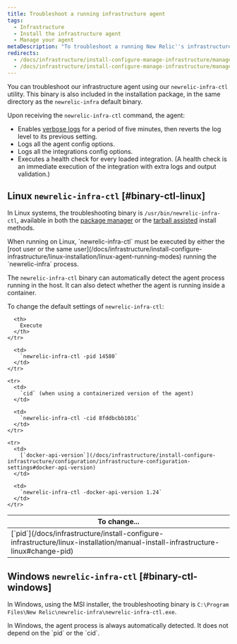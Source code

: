 ```yaml
---
title: Troubleshoot a running infrastructure agent
tags:
  - Infrastructure
  - Install the infrastructure agent
  - Manage your agent
metaDescription: "To troubleshoot a running New Relic''s infrastructure agent, use the binary newrelic-infra-ctl."
redirects:
  - /docs/infrastructure/install-configure-manage-infrastructure/manage-your-agent/troubleshooting-binary
  - /docs/infrastructure/install-configure-manage-infrastructure/manage-your-agent/troubleshoot-running-agent
---
```


You can troubleshoot our infrastructure agent using our `newrelic-infra-ctl` utility. This binary is also included in the installation package, in the same directory as the `newrelic-infra` default binary.

Upon receiving the `newrelic-infra-ctl` command, the agent:

* Enables [verbose logs](/docs/infrastructure/new-relic-infrastructure/troubleshooting/generate-logs-troubleshooting-infrastructure) for a period of five minutes, then reverts the log level to its previous setting.
* Logs all the agent config options.
* Logs all the integrations config options.
* Executes a health check for every loaded integration. (A health check is an immediate execution of the integration with extra logs and output validation.)

## Linux `newrelic-infra-ctl` [#binary-ctl-linux]

In Linux systems, the troubleshooting binary is `/usr/bin/newrelic-infra-ctl`, available in both the [package manager](/docs/infrastructure/new-relic-infrastructure/installation/install-infrastructure-linux) or the [tarball assisted](/docs/infrastructure/install-configure-infrastructure/linux-installation/assisted-install-infrastructure-linux) install methods.

<Callout variant="important">
  When running on Linux, `newrelic-infra-ctl` must be executed by either the [root user or the same user](/docs/infrastructure/install-configure-infrastructure/linux-installation/linux-agent-running-modes) running the `newrelic-infra` process.
</Callout>

The `newrelic-infra-ctl` binary can automatically detect the agent process running in the host. It can also detect whether the agent is running inside a container.

To change the default settings of `newrelic-infra-ctl`:

<table>
  <thead>
    <tr>
      <th style={{ width: "300px" }}>
        To change...
      </th>

      <th>
        Execute
      </th>
    </tr>
  </thead>

  <tbody>
    <tr>
      <td>
        [`pid`](/docs/infrastructure/install-configure-infrastructure/linux-installation/manual-install-infrastructure-linux#change-pid)
      </td>

      <td>
        `newrelic-infra-ctl -pid 14580`
      </td>
    </tr>

    <tr>
      <td>
        `cid` (when using a containerized version of the agent)
      </td>

      <td>
        `newrelic-infra-ctl -cid 8fddbcbb101c`
      </td>
    </tr>

    <tr>
      <td>
        [`docker-api-version`](/docs/infrastructure/install-configure-infrastructure/configuration/infrastructure-configuration-settings#docker-api-version)
      </td>

      <td>
        `newrelic-infra-ctl -docker-api-version 1.24`
      </td>
    </tr>
  </tbody>
</table>

## Windows `newrelic-infra-ctl` [#binary-ctl-windows]

In Windows, using the MSI installer, the troubleshooting binary is `C:\Program Files\New Relic\newrelic-infra\newrelic-infra-ctl.exe`.

<Callout variant="important">
  In Windows, the agent process is always automatically detected. It does not depend on the `pid` or the `cid`.
</Callout>
